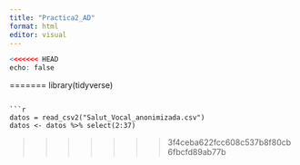 ```yaml
---
title: "Practica2_AD"
format: html
editor: visual
---
```


```r
<<<<<<< HEAD
echo: false
```
=======
library(tidyverse)
```

```r
datos = read_csv2("Salut_Vocal_anonimizada.csv")
datos <- datos %>% select(2:37)
```

>>>>>>> 3f4ceba622fcc608c537b8f80cb6fbcfd89ab77b
